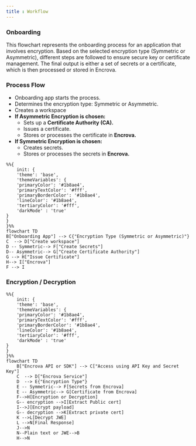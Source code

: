 ```yaml
---
title : Workflow
---
```



### Onboarding
This flowchart represents the onboarding process for an application that involves encryption. Based on the selected encryption type (Symmetric or Asymmetric), different steps are followed to ensure secure key or certificate management. The final output is either a set of secrets or a certificate, which is then processed or stored in Encrova.
### Process Flow
<ul>
    <li>Onboarding app starts the process.</li>
    <li>Determines the encryption type: Symmetric or Asymmetric.</li>
    <li>Creates a workspace</li>
    <li>
        <b>If Asymmetric Encryption is chosen:</b>
        <ul>
            <li>Sets up a <b>Certificate Authority (CA).</b></li>
            <li>Issues a certificate.</li>
            <li>Stores or processes the certificate in <b>Encrova.</b></li>
        </ul>
    </li>
    <li>
        <b>If Symmetric Encryption is chosen:</b>
        <ul>
            <li>Creates secrets.</li>
            <li>Stores or processes the secrets in <b>Encrova.</b></li>
        </ul>
    </li>

</ul>

```mermaid
%%{
    init: {
    'theme': 'base',
    'themeVariables': {
    'primaryColor': '#1b8ae4',
    'primaryTextColor': '#fff',
    'primaryBorderColor': '#1b8ae4',
    'lineColor': '#1b8ae4',
    'tertiaryColor': '#fff',
    'darkMode' : 'true'
}
}
}%%
flowchart TD
B["Onboarding App"] --> C{"Encryption Type (Symmetric or Asymmetric)"}
C  --> D["Create workspace"]
D -- Symmetric--> F["Create Secrets"]
D-- Asymmetric--> G["Create Certificate Authority"]
G --> H["Issue Certificate"]
H--> I["Encrova"]
F --> I

```

### Encryption / Decryption

```mermaid
%%{
    init: {
    'theme': 'base',
    'themeVariables': {
    'primaryColor': '#1b8ae4',
    'primaryTextColor': '#fff',
    'primaryBorderColor': '#1b8ae4',
    'lineColor': '#1b8ae4',
    'tertiaryColor': '#fff',
    'darkMode' : 'true'
}
}
}%%
flowchart TD
    B["Encrova API or SDK"] --> C["Access using API Key and Secret Key"]
    C  --> D["Encrova Service"]
    D  --> E{"Encryption Type"}
    E -- Symmetric--> F[Secrets from Encrova]
    E -- Asymmetric--> G[Certificate from Encrova]
    F-->H[Encryption or Decryption]
    G-- encryption -->I[Extract Public cert]
    I-->J[Encrypt payload]
    G-- decryption -->K[Extract private cert]
    K -->L[Decrypt JWE]
    L -->N[Final Response]
    J-->N
    N--Plain text or JWE-->B
    H-->N


```